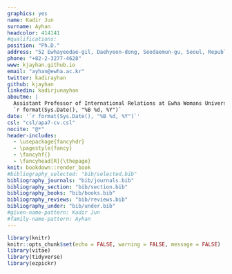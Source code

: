 ```yaml
---
graphics: yes
name: Kadir Jun
surname: Ayhan
headcolor: 414141
#qualifications: 
position: "Ph.D."
address: "52 Ewhayeodae-gil, Daehyeon-dong, Seodaemun-gu, Seoul, Republic of Korea"
phone: "+82-2-3277-4628"
www: kjayhan.github.io
email: "ayhan@ewha.ac.kr"
twitter: kadirayhan
github: kjayhan
linkedin: kadirjunayhan
aboutme: |
  Assistant Professor of International Relations at Ewha Womans University Graduate School of International Studies.  
  `r format(Sys.Date(), "%B %d, %Y")`
date: '`r format(Sys.Date(), "%B %d, %Y")`'
csl: "csl/apa7-cv.csl"
nocite: "@*"
header-includes:
  - \usepackage{fancyhdr}
  - \pagestyle{fancy}
  - \fancyhf{}
  - \fancyhead[R]{\thepage}
knit: bookdown::render_book
#bibliography_selected: "bib/selected.bib"
bibliography_journals: "bib/journals.bib"
bibliography_section: "bib/section.bib"
bibliography_books: "bib/books.bib"
bibliography_reviews: "bib/reviews.bib"
bibliography_under: "bib/under.bib"
#given-name-pattern: Kadir Jun
#family-name-pattern: Ayhan
---
```


```r
library(knitr)
knitr::opts_chunk$set(echo = FALSE, warning = FALSE, message = FALSE)
library(vitae)
library(tidyverse)
library(ezpickr)
```
